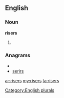 ==English==

===Noun===
'''risers'''

# {{plural of|[[riser]]}}

===Anagrams===
* {{alphagram|eirrss}}
* [[serirs#English|serirs]]

[[Category:English plurals]]

[[ar:risers]]
[[my:risers]]
[[ta:risers]]